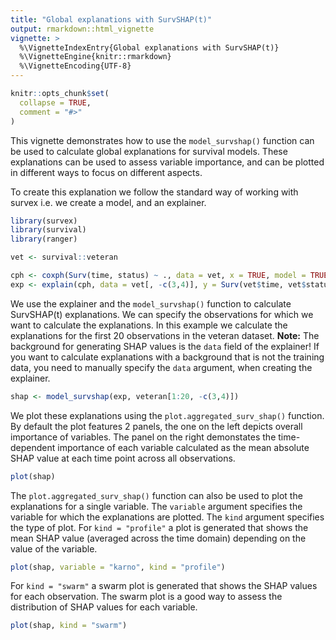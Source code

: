 ```yaml
---
title: "Global explanations with SurvSHAP(t)"
output: rmarkdown::html_vignette
vignette: >
  %\VignetteIndexEntry{Global explanations with SurvSHAP(t)}
  %\VignetteEngine{knitr::rmarkdown}
  %\VignetteEncoding{UTF-8}
---
```


```r
knitr::opts_chunk$set(
  collapse = TRUE,
  comment = "#>"
)
```

This vignette demonstrates how to use the `model_survshap()` function can be used to calculate global explanations for survival models. These explanations can be used to assess variable importance, and can be plotted in different ways to focus on different aspects.

To create this explanation we follow the standard way of working with survex i.e. we create a model, and an explainer.


```r
library(survex)
library(survival)
library(ranger)

vet <- survival::veteran

cph <- coxph(Surv(time, status) ~ ., data = vet, x = TRUE, model = TRUE)
exp <- explain(cph, data = vet[, -c(3,4)], y = Surv(vet$time, vet$status))

```

We use the explainer and the `model_survshap()` function to calculate SurvSHAP(t) explanations. We can specify the observations for which we want to calculate the explanations. In this example we calculate the explanations for the first 20 observations in the veteran dataset. **Note:** The background for generating SHAP values is the `data` field of the explainer! If you want to calculate explanations with a background that is not the training data, you need to manually specify the `data` argument, when creating the explainer.  

```r
shap <- model_survshap(exp, veteran[1:20, -c(3,4)])
```

We plot these explanations using the `plot.aggregated_surv_shap()` function.  By default the plot features 2 panels, the one on the left depicts overall importance of variables. The panel on the right demonstates the time-dependent importance of each variable calculated as the mean absolute SHAP value at each time point across all observations.

```r
plot(shap)
```

The `plot.aggregated_surv_shap()` function can also be used to plot the explanations for a single variable. The `variable` argument specifies the variable for which the explanations are plotted. The `kind` argument specifies the type of plot. For `kind = "profile"` a plot is generated that shows the mean SHAP value (averaged across the time domain) depending on the value of the variable.

```r
plot(shap, variable = "karno", kind = "profile")
```

For `kind = "swarm"` a swarm plot is generated that shows the SHAP values for each observation. The swarm plot is a good way to assess the distribution of SHAP values for each variable.

```r
plot(shap, kind = "swarm")
```